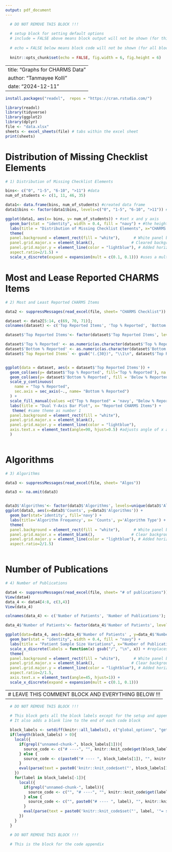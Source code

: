 ---
output: pdf_document
---

```{r global_options, echo = FALSE, include = FALSE}

  # DO NOT REMOVE THIS BLOCK !!!
  
  # setup block for setting default options
  # include = FALSE above means block output will not be shown (for this block)
  
  # echo = FALSE below means block code will not be shown (for all blocks)
  
  knitr::opts_chunk$set(echo = FALSE, fig.width = 6, fig.height = 6)

```

---
title: "Graphs for CHARMS Data"
author: "Tanmayee Kolli"
date: "2024-12-11"
---


```{r block1, eval = TRUE}
install.packages("readxl",  repos = "https://cran.rstudio.com/")

library(readxl)
library(tidyverse)
library(ggplot2)
library(dplyr)
file <- "data.xlsx"
sheets <- excel_sheets(file) # tabs within the excel sheet
print(sheets)
```

# Distribution of Missing Checklist Elements
```{r block2, eval = TRUE}
# 1) Distribution of Missing Checklist Elements

bins<- c("0", "1-5", "6-10", ">11") #data
num_of_students <- c(1, 11, 46, 35)

data1<- data.frame(bins, num_of_students) #created data frame
data1$bins <- factor(data1$bins, levels=c("0", "1-5", "6-10", ">11")) #created levels to keep a certain order. Levels are possible values for factors

ggplot(data1, aes(x= bins, y= num_of_students)) + #set x and y axis
  geom_bar(stat = "identity", width = 0.4, fill = "navy") + #the height of the bar is the stated value, or 'identity'
  labs(title = "Distribution of Missing Checklist Elements", x="CHARMS Missing Elements", y= "Number of Studies") +
  theme(
  panel.background = element_rect(fill = "white"),      # White panel background
  panel.grid.major.x = element_blank(),                # Cleared background
  panel.grid.major.y = element_line(color = "lightblue"), # Added horizontal blue gridlines
  aspect.ratio=2/1.5) +
  scale_x_discrete(expand = expansion(mult = c(0.1, 0.1))) #uses a multiplier of 0.1 to decrease the size of the x-axis, leaving 10% of the axis on the edges
```

# Most and Lease Reported CHARMS Items
```{r block3, eval = TRUE}
# 2) Most and Least Reported CHARMS Items

data2 <- suppressMessages(read_excel(file, sheet= "CHARMS Checklist")) #getting data from excel sheet

dataset <- data2[5:14, c(69, 70, 71)];
colnames(dataset) <- c('Top Reported Items', 'Top % Reported', 'Bottom % Reported')

dataset$'Top Reported Items'<- factor(dataset$'Top Reported Items', levels=unique(dataset$'Top Reported Items'))

dataset$'Top % Reported' <- as.numeric(as.character(dataset$'Top % Reported'))
dataset$'Bottom % Reported' <- as.numeric(as.character(dataset$'Bottom % Reported')) #ensuring these columns have numerical data
dataset$`Top Reported Items` <- gsub("(.{30})", "\\1\n", dataset$'Top Reported Items') #ensures groups of 30 characters max are on each line


ggplot(data = dataset, aes(x = dataset$'Top Reported Items')) +
  geom_col(aes(y= dataset$'Top % Reported', fill='Top % Reported'), na.rm=TRUE, width=0.4, position = position_dodge(width=0.6)) +
  geom_col(aes(y= dataset$'Bottom % Reported', fill = 'Below % Reported'), na.rm=TRUE, width=0.4, position = position_dodge(width=0.6)) +
  scale_y_continuous(
    name = "Top % Reported",
    sec.axis = sec_axis(~., name= "Bottom % Reported")
  ) +
  scale_fill_manual(values =c("Top % Reported" = 'navy', "Below % Reported" = 'red'), name='Legend') +
  labs(title = "Dual Y-Axis Bar Plot", x= "Reported CHARMS Items") +
   theme( #same theme as number 1
  panel.background = element_rect(fill = "white"),      
  panel.grid.major.x = element_blank(),                
  panel.grid.major.y = element_line(color = "lightblue"), 
  axis.text.x = element_text(angle=90, hjust=0.5) #adjusts angle of x axis elements, hjust=0.5 centers the words
  ) 
  
```


# Algorithms
```{r}
# 3) Algorithms

data3 <- suppressMessages(read_excel(file, sheet= "Algos"))

data3 <- na.omit(data3)


data3$'Algorithms'<- factor(data3$'Algorithms', levels=unique(data3$'Algorithms')) # defining levels to be the unique order of algos
ggplot(data3, aes(x=data3$'Counts', y=data3$'Algorithms')) +
  geom_bar(stat='identity', fill='navy') +
  labs(title='Algorithm Frequency', x= 'Counts', y='Algorithm Type') +
  theme(
  panel.background = element_rect(fill = "white"),      # White panel background
  panel.grid.major.x = element_blank(),                # Clear background
  panel.grid.major.y = element_line(color = "lightblue"), # Added horizontal blue gridlines
  aspect.ratio=2/1.5) 
  

```

# Number of Publications
```{r}
# 4) Number of Publications

data4 <- suppressMessages(read_excel(file, sheet= "# of publications"))
View(data4)
data_4 <- data4[4:8, c(3,4)]
View(data_4)

colnames(data_4) <- c('Number of Patients', 'Number of Publications'); 

data_4$'Number of Patients'<- factor(data_4$'Number of Patients', levels=unique(data_4$'Number of Patients'))

ggplot(data=data_4, aes(x=data_4$'Number of Patients' , y=data_4$'Number of Publications')) +
  geom_bar(stat = "identity", width = 0.4, fill = "navy") +
  labs(title = "Patient Sample Size Variations", x="Number of Publications", y= "Number of Patients") +
  scale_x_discrete(labels = function(x) gsub("/", "\n", x)) + #replaces spaces between words with a line break
  theme(
  panel.background = element_rect(fill = "white"),      # White panel background
  panel.grid.major.x = element_blank(),                # Clear background
  panel.grid.major.y = element_line(color = "lightblue"), # Added horizontal blue gridlines
  aspect.ratio=2/1.5,
  axis.text.x = element_text(angle=45, hjust=1)) +
  scale_x_discrete(expand = expansion(mult = c(0.1, 0.1)))

```


---
# LEAVE THIS COMMENT BLOCK AND EVERYTHING BELOW !!!
---
\newpage

```{r get_labels, echo = FALSE, include = TRUE}
  
  # DO NOT REMOVE THIS BLOCK !!!

  # This block gets all the block labels except for the setup and appendix blocks (and its own)
  # It also adds a blank line to the end of each code block
  
  block_labels <- setdiff(knitr::all_labels(), c("global_options", "get_labels", "code_appendix"))
  if(length(block_labels) > 0){
    local({
      if(grepl("unnamed-chunk-", block_labels[1])){
        source_code <- c("# ----", "", knitr::knit_code$get(block_labels[1]))
      } else {
        source_code <- c(paste0("# ---- ", block_labels[1]), "", knitr::knit_code$get(block_labels[1]))
      }
      eval(parse(text = paste0('knitr::knit_code$set("', block_labels[1], '"= source_code)')))
    })
    for(label in block_labels[-1]){
      local({
        if(grepl("unnamed-chunk-", label)){
          source_code <- c("", "# ----", "", knitr::knit_code$get(label))
        } else {
          source_code <- c("", paste0("# ---- ", label), "", knitr::knit_code$get(label))
        }
        eval(parse(text = paste0('knitr::knit_code$set("', label, '"= source_code)')))
      })
    }
  }

```

```{r code_appendix, ref.label = block_labels, echo = TRUE, eval = FALSE, class.output = "shadebox"}

  # DO NOT REMOVE THIS BLOCK !!!

  # This is the block for the code appendix

```
